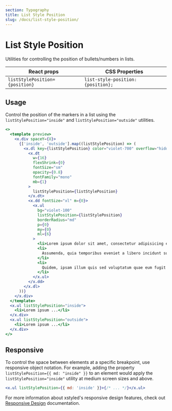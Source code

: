 ```yaml
---
section: Typography
title: List Style Position
slug: /docs/list-style-position/
---
```


# List Style Position

Utilities for controlling the position of bullets/numbers in lists.

<carbon-ad />

| React props                    | CSS Properties                     |
| ------------------------------ | ---------------------------------- |
| `listStylePosition={position}` | `list-style-position: {position};` |

## Usage

Control the position of the markers in a list using the `listStylePosition="inside"` and `listStylePosition="outside"` utilities.

```jsx preview color=violet
<>
  <template preview>
    <x.div spaceY={8}>
      {['inside', 'outside'].map((listStylePosition) => (
        <x.dl key={listStylePosition} color="violet-700" overflow="hidden">
          <x.dt
            w={16}
            flexShrink={0}
            fontSize="sm"
            opacity={0.8}
            fontFamily="mono"
            mb={1}
          >
            listStylePosition={listStylePosition}
          </x.dt>
          <x.dd fontSize="xl" m={0}>
            <x.ul
              bg="violet-100"
              listStylePosition={listStylePosition}
              borderRadius="md"
              p={0}
              my={0}
              ml={6}
            >
              <li>Lorem ipsum dolor sit amet, consectetur adipisicing elit</li>
              <li>
                Assumenda, quia temporibus eveniet a libero incidunt suscipit
              </li>
              <li>
                Quidem, ipsam illum quis sed voluptatum quae eum fugit earum
              </li>
            </x.ul>
          </x.dd>
        </x.dl>
      ))}
    </x.div>
  </template>
  <x.ul listStylePosition="inside">
    <li>Lorem ipsum ...</li>
  </x.div>
  <x.ul listStylePosition="outside">
    <li>Lorem ipsum ...</li>
  </x.div>
</>
```

## Responsive

To control the space between elements at a specific breakpoint, use responsive object notation. For example, adding the property `listStylePosition={{ md: "inside" }}` to an element would apply the `listStylePosition="inside"` utility at medium screen sizes and above.

```jsx
<x.ul listStylePosition={{ md: 'inside' }}>{/* ... */}</x.ul>
```

For more information about xstyled's responsive design features, check out [Responsive Design](/docs/responsive-design/) documentation.
